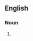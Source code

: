 ==English==

===Noun===
{{head|en|noun plural form|head=[[compact]] [[disk]]s}}

# {{plural of|compact disk|lang=en}}